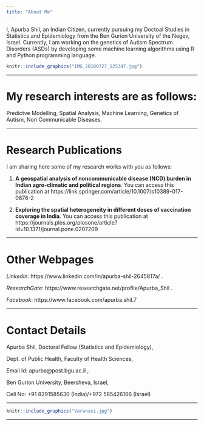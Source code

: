 ```yaml
---
title: "About Me"
---
```


I, Apurba Shil, an Indian Citizen, currently pursuing my Doctoal Studies in Statistics and Epidemiology from the Ben Gurion University of the Negev, Israel. Currently, I am working on the genetics of Autism Spectrum Disorders (ASDs) by developing some machine learning algorithms using R and Python programming language.


```r
knitr::include_graphics("IMG_20180727_125347.jpg")
```

---

# My research interests are as follows:

Predictve Modelling, Spatial Analysis, Machine Learning, Genetics of Autism, Non Communicable Diseases.

---

# Research Publications

I am sharing here some of my research works with you as follows:

(1) **A geospatial analysis of noncommunicable disease (NCD) burden in Indian agro-climatic and political regions**. You can access this publication at https://link.springer.com/article/10.1007/s10389-017-0876-2 \ref [https://link.springer.com/article/10.1007/s10389-017-0876-2]

(2) **Exploring the spatial heterogeneity in different doses of vaccination coverage in India**. You can access this publication at https://journals.plos.org/plosone/article?id=10.1371/journal.pone.0207209 \ref [https://journals.plos.org/plosone/article?id=10.1371/journal.pone.0207209]

---

# Other Webpages

$LinkedIn:$ https://www.linkedin.com/in/apurba-shil-2645817a/ \ref [https://www.linkedin.com/in/apurba-shil-2645817a/].

$ResearchGate:$ https://www.researchgate.net/profile/Apurba_Shil \ref [https://www.researchgate.net/profile/Apurba_Shil].

$Facebook:$ https://www.facebook.com/apurba.shil.7 \ref [https://www.facebook.com/apurba.shil.7]

---

# Contact Details


Apurba Shil, Doctoral Fellow (Statistics and Epidemiology),

Dept. of Public Health, Faculty of Health Sciences, 

Email Id: apurba@post.bgu.ac.il \ref [apurba@post.bgu.ac.il],

Ben Gurion University, Beersheva, Israel,

Cell No: +91 8291585630 (India)/+972 585426166 (Israel)

---

```r
knitr::include_graphics("Varanasi.jpg")
```

---